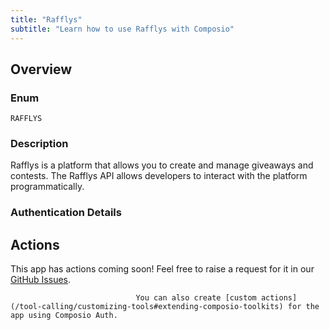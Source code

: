 ```yaml
---
title: "Rafflys"
subtitle: "Learn how to use Rafflys with Composio"
---
```



## Overview

### Enum
`RAFFLYS`

### Description
Rafflys is a platform that allows you to create and manage giveaways
    and contests. The Rafflys API allows developers to interact with the
    platform programmatically.

### Authentication Details

<Accordion title="API_KEY">
<ParamField path="apiKey" type="string" required={true}>
</ParamField>

</Accordion>


## Actions

This app has actions coming soon! Feel free to raise a request for it in our [GitHub Issues](https://github.com/ComposioHQ/composio/issues).
                                
                                You can also create [custom actions](/tool-calling/customizing-tools#extending-composio-toolkits) for the app using Composio Auth.